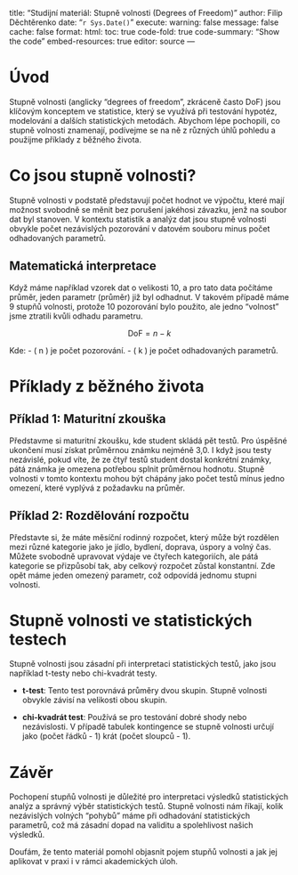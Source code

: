 
title: "Studijní materiál: Stupně volnosti (Degrees of Freedom)"
author: Filip Děchtěrenko
date: "`r Sys.Date()`"
execute:
  warning: false
  message: false
  cache: false
format:
  html:
    toc: true
    code-fold: true
    code-summary: "Show the code"
    embed-resources: true
editor: source
---

# Úvod

Stupně volnosti (anglicky "degrees of freedom", zkráceně často DoF) jsou klíčovým konceptem ve statistice, který se využívá při testování hypotéz, modelování a dalších statistických metodách. Abychom lépe pochopili, co stupně volnosti znamenají, podívejme se na ně z různých úhlů pohledu a použijme příklady z běžného života.

# Co jsou stupně volnosti?

Stupně volnosti v podstatě představují počet hodnot ve výpočtu, které mají možnost svobodně se měnit bez porušení jakéhosi závazku, jenž na soubor dat byl stanoven. V kontextu statistik a analýz dat jsou stupně volnosti obvykle počet nezávislých pozorování v datovém souboru minus počet odhadovaných parametrů.

## Matematická interpretace

Když máme například vzorek dat o velikosti 10, a pro tato data počítáme průměr, jeden parametr (průměr) již byl odhadnut. V takovém případě máme 9 stupňů volnosti, protože 10 pozorování bylo použito, ale jedno "volnost" jsme ztratili kvůli odhadu parametru.

$$
\text{DoF} = n - k
$$

Kde:
- \( n \) je počet pozorování.
- \( k \) je počet odhadovaných parametrů.

# Příklady z běžného života

## Příklad 1: Maturitní zkouška

Představme si maturitní zkoušku, kde student skládá pět testů. Pro úspěšné ukončení musí získat průměrnou známku nejméně 3,0. I když jsou testy nezávislé, pokud víte, že ze čtyř testů student dostal konkrétní známky, pátá známka je omezena potřebou splnit průměrnou hodnotu. Stupně volnosti v tomto kontextu mohou být chápány jako počet testů mínus jedno omezení, které vyplývá z požadavku na průměr.

## Příklad 2: Rozdělování rozpočtu

Představte si, že máte měsíční rodinný rozpočet, který může být rozdělen mezi různé kategorie jako je jídlo, bydlení, doprava, úspory a volný čas. Můžete svobodně upravovat výdaje ve čtyřech kategoriích, ale pátá kategorie se přizpůsobí tak, aby celkový rozpočet zůstal konstantní. Zde opět máme jeden omezený parametr, což odpovídá jednomu stupni volnosti.

# Stupně volnosti ve statistických testech

Stupně volnosti jsou zásadní při interpretaci statistických testů, jako jsou například t-testy nebo chi-kvadrát testy. 

- **t-test**: Tento test porovnává průměry dvou skupin. Stupně volnosti obvykle závisí na velikosti obou skupin.

- **chi-kvadrát test**: Používá se pro testování dobré shody nebo nezávislosti. V případě tabulek kontingence se stupně volnosti určují jako (počet řádků - 1) krát (počet sloupců - 1).

# Závěr

Pochopení stupňů volnosti je důležité pro interpretaci výsledků statistických analýz a správný výběr statistických testů. Stupně volnosti nám říkají, kolik nezávislých volných "pohybů" máme při odhadování statistických parametrů, což má zásadní dopad na validitu a spolehlivost našich výsledků.

Doufám, že tento materiál pomohl objasnit pojem stupňů volnosti a jak jej aplikovat v praxi i v rámci akademických úloh.

